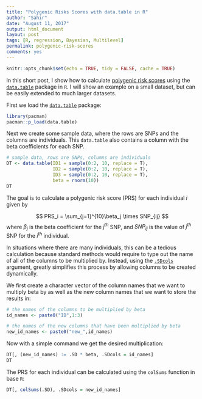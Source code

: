 ```yaml
---
title: "Polygenic Risks Scores with data.table in R"
author: "Sahir"
date: "August 11, 2017"
output: html_document
layout: post
tags: [R, regression, Bayesian, Multilevel]
permalink: polygenic-risk-scores
comments: yes
---
```


```r
knitr::opts_chunk$set(echo = TRUE, tidy = FALSE, cache = TRUE)
```

In this short post, I show how to calculate [polygenic risk scores](https://en.wikipedia.org/wiki/Polygenic_score) using the [`data.table`](https://cran.r-project.org/web/packages/data.table/vignettes/datatable-intro.html) package in `R`. I will show an example on a small dataset, but can be easily extended to much larger datasets. 

First we load the [`data.table`](https://github.com/Rdatatable/data.table/wiki) package:
```r
library(pacman)
pacman::p_load(data.table)
```

Next we create some sample data, where the rows are SNPs and the columns are individuals. This `data.table` also contains a column with the beta coefficients for each SNP. 

```r
# sample data, rows are SNPs, columns are individuals
DT <- data.table(ID1 = sample(0:2, 10, replace = T),
                 ID2 = sample(0:2, 10, replace = T),
                 ID3 = sample(0:2, 10, replace = T),
                 beta = rnorm(10))
DT
```

The goal is to calculate a polygenic risk score (PRS) for each individual $i$ given by 

$$
PRS_i = \sum_{j=1}^{10}\beta_j \times SNP_{ij}
$$
where $\beta_j$ is the beta coefficient for the $j^{th}$ SNP, and $SNP_{ij}$ is the value of $j^{th}$ SNP for the $i^{th}$ individual.  

In situations where there are many individuals, this can be a tedious calculation because standard methods would require to type out the name of all of the columns to be multiplied by. Instead, using the [`.SDcols`](https://stackoverflow.com/questions/14937165/using-dynamic-column-names-in-data-table?lq=1) argument, greatly simplifies this process by allowing columns to be created dynamically.  

We first create a character vector of the column names that we want to multiply beta by as well as the new column names that we want to store the results in:

```r
# the names of the columns to be multiplied by beta
id_names <- paste0("ID",1:3)

# the names of the new columns that have been multiplied by beta
new_id_names <- paste0("new_",id_names)
```


Now with a simple command we get the desired multiplication:
```r
DT[, (new_id_names) := .SD * beta, .SDcols = id_names]
DT
```

The PRS for each individual can be calculated using the `colSums` function in base `R`:

```r
DT[, colSums(.SD), .SDcols = new_id_names]
```

